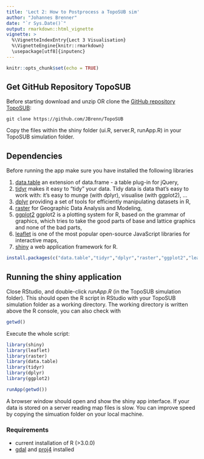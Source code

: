 ```yaml
---
title: 'Lect 2: How to Postprocess a TopoSUB sim'
author: "Johannes Brenner"
date: "`r Sys.Date()`"
output: rmarkdown::html_vignette
vignette: >
  %\VignetteIndexEntry{Lect 3 Visualisation}
  %\VignetteEngine{knitr::rmarkdown}
  \usepackage[utf8]{inputenc}
---
```


```r
knitr::opts_chunk$set(echo = TRUE)
```

## Get GitHub Repository TopoSUB

Before starting download and unzip OR clone the [GitHub repository TopoSUB](https://github.com/JBrenn/TopoSUB):

    git clone https://github.com/JBrenn/TopoSUB
    
Copy the files within the shiny folder (ui.R, server.R, runApp.R) in your TopoSUB simulation folder.

## Dependencies

Before running the app make sure you have installed the following libraries

1. [data.table](https://cran.r-project.org/web/packages/data.table/index.html) an extension of data.frame - a table plug-in for jQuery,
2. [tidyr](https://blog.rstudio.org/2014/07/22/introducing-tidyr/) makes it easy to “tidy” your data. Tidy data is data that’s easy to work with: it’s easy to munge (with dplyr), visualise (with ggplot2), ...
3. [dplyr](https://blog.rstudio.org/2014/01/17/introducing-dplyr/) providing a set of tools for efficiently manipulating datasets in R,
4. [raster](https://cran.r-project.org/web/packages/raster/index.html) for Geographic Data Analysis and Modeling,
5. [ggplot2](http://ggplot2.org/) ggplot2 is a plotting system for R, based on the grammar of graphics, which tries to take the good parts of base and lattice graphics and none of the bad parts, 
5. [leaflet](http://leafletjs.com/) is one of the most popular open-source JavaScript libraries for interactive maps,
6. [shiny](http://shiny.rstudio.com/) a web application framework for R.

```r

install.packages(c("data.table","tidyr","dplyr","raster","ggplot2","leaflet","shiny"))

```

## Running the shiny application 

Close RStudio, and double-click _runApp.R_ (in the TopoSUB simulation folder). This should open the R script in RStudio with your TopoSUB simulation folder as a working directory. The working directory is written above the R console, you can also check with

```r

getwd()

```

Execute the whole script: 

```r

library(shiny)
library(leaflet)
library(raster)
library(data.table)
library(tidyr)
library(dplyr)
library(ggplot2)

runApp(getwd())

```

A browser window should open and show the shiny app interface. If your data is stored on a server reading map files is slow. You can improve speed by copying the simuation folder on your local machine.

### Requirements

* current installation of R (>3.0.0)
* [gdal](http://www.gdal.org/) and [proj4](https://github.com/OSGeo/proj.4) installed
